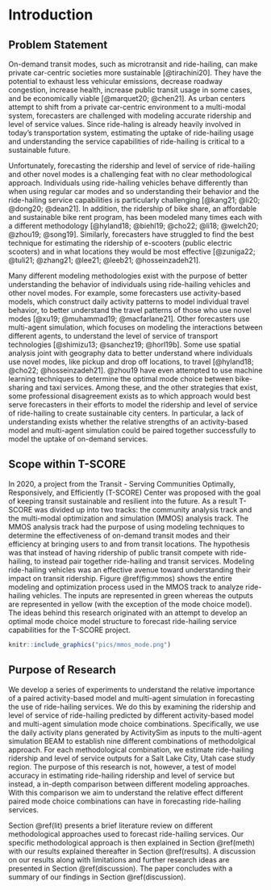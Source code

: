 # Introduction {#intro}

## Problem Statement
On-demand transit modes, such as microtransit and ride-hailing, can make private car-centric societies more sustainable [@tirachini20]. They have the potential to exhaust less vehicular emissions, decrease roadway congestion, increase health, increase public transit usage in some cases, and be economically viable [@marquet20; @chen21]. As urban centers attempt to shift from a private car-centric environment to a multi-modal system, forecasters are challenged with modeling accurate ridership and level of service values. Since ride-haling is already heavily involved in today's transportation system, estimating the uptake of ride-hailing usage and understanding the service capabilities of ride-hailing is critical to a sustainable future.

Unfortunately, forecasting the ridership and level of service of ride-hailing and other novel modes is a challenging feat with no clear methodological approach. Individuals using ride-hailing vehicles behave differently than when using regular car modes and so understanding their behavior and the ride-hailing service capabilities is particularly challenging [@kang21; @li20; @dong20; @dean21]. In addition, the ridership of bike share, an affordable and sustainable bike rent program, has been modeled many times each with a different methodology [@hyland18; @biehl19; @cho22; @li18; @welch20; @zhou19; @song19]. Similarly, forecasters have struggled to find the best technique for estimating the ridership of e-scooters (public electric scooters) and in what locations they would be most effective [@zuniga22; @tuli21; @zhang21; @lee21; @leeb21; @hosseinzadeh21].

Many different modeling methodologies exist with the purpose of better understanding the behavior of individuals using ride-hailing vehicles and other novel modes. For example, some forecasters use activity-based models, which construct daily activity patterns to model individual travel behavior, to better understand the travel patterns of those who use novel modes [@xu19; @muhammad19; @macfarlane21]. Other forecasters use multi-agent simulation, which focuses on modeling the interactions between different agents, to understand the level of service of transport technologies [@shimizu13; @sanchez19; @horl19b]. Some use spatial analysis joint with geography data to better understand where individuals use novel modes, like pickup and drop off locations, to travel [@hyland18; @cho22; @hosseinzadeh21]. @zhou19 have even attempted to use machine learning techniques to determine the optimal mode choice between bike-sharing and taxi services. Among these, and the other strategies that exist, some professional disagreement exists as to which approach would best serve forecasters in their efforts to model the ridership and level of service of ride-hailing to create sustainable city centers. In particular, a lack of understanding exists whether the relative strengths of an activity-based model and multi-agent simulation could be paired together successfully to model the uptake of on-demand services.

## Scope within T-SCORE
In 2020, a project from the Transit - Serving Communities Optimally, Responsively, and Efficiently (T-SCORE) Center was proposed with the goal of keeping transit sustainable and resilient into the future. As a result T-SCORE was divided up into two tracks: the community analysis track and the multi-modal optimization and simulation (MMOS) analysis track. The MMOS analysis track had the purpose of using modeling techniques to determine the effectiveness of on-demand transit modes and their efficiency at bringing users to and from transit locations. The hypothesis was that instead of having ridership of public transit compete with ride-hailing, to instead pair together ride-hailing and transit services. Modeling ride-hailing vehicles was an effective avenue toward understanding their impact on transit ridership. Figure \@ref(fig:mmos) shows the entire modeling and optimization process used in the MMOS track to analyze ride-hailing vehicles. The inputs are represented in green whereas the outputs are represented in yellow (with the exception of the mode choice model). The ideas behind this research originated with an attempt to develop an optimal mode choice model structure to forecast ride-hailing service capabilities for the T-SCORE project.

```r
knitr::include_graphics("pics/mmos_mode.png")
```

## Purpose of Research 
We develop a series of experiments to understand the relative importance of a paired activity-based model and multi-agent simulation in forecasting the use of ride-hailing services. We do this by examining the ridership and level of service of ride-hailing predicted by different activity-based model and multi-agent simulation mode choice combinations. Specifically, we use the daily activity plans generated by ActivitySim as inputs to the multi-agent simulation BEAM to establish nine different combinations of methodolgical approach. For each methodological combination, we estimate ride-hailing ridership and level of service outputs for a Salt Lake City, Utah case study region. The purpose of this research is not, however, a test of model accuracy in estimating ride-hailing ridership and level of service but instead, a in-depth comparison between different modeling approaches. With this comparison we aim to understand the relative effect different paired mode choice combinations can have in forecasting ride-hailing services. 

Section \@ref(lit) presents a brief literature review on different methodological approaches used to forecast ride-hailing services. Our specific methodological approach is then explained in Section \@ref(meth) with our results explained thereafter in Section \@ref(results). A discussion on our results along with limitations and further research ideas are presented in Section \@ref(discussion). The paper concludes with a summary of our findings in Section \@ref(discussion).

